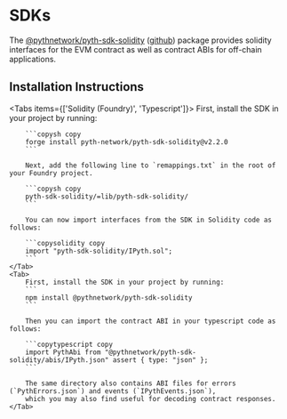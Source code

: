 
# SDKs

The [@pythnetwork/pyth-sdk-solidity](https://www.npmjs.com/package/@pythnetwork/pyth-sdk-solidity)
([github](https://github.com/pyth-network/pyth-crosschain/tree/main/target_chains/ethereum/sdk/solidity))
package provides solidity interfaces for the EVM contract as well as contract ABIs for off-chain applications.

## Installation Instructions

<Tabs items={['Solidity (Foundry)', 'Typescript']}>
    <Tab>
        First, install the SDK in your project by running:

        ```copysh copy
        forge install pyth-network/pyth-sdk-solidity@v2.2.0
        ```

        Next, add the following line to `remappings.txt` in the root of your Foundry project.

        ```copysh copy
        pyth-sdk-solidity/=lib/pyth-sdk-solidity/
        ```

        You can now import interfaces from the SDK in Solidity code as follows:

        ```copysolidity copy
        import "pyth-sdk-solidity/IPyth.sol";
        ```
    </Tab>
    <Tab>
        First, install the SDK in your project by running:
        ```
        npm install @pythnetwork/pyth-sdk-solidity
        ```

        Then you can import the contract ABI in your typescript code as follows:

        ```copytypescript copy
        import PythAbi from "@pythnetwork/pyth-sdk-solidity/abis/IPyth.json" assert { type: "json" };
        ```

        The same directory also contains ABI files for errors (`PythErrors.json`) and events (`IPythEvents.json`),
        which you may also find useful for decoding contract responses.
    </Tab>

</Tabs>

